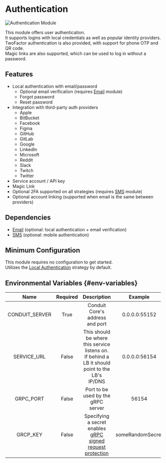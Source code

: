 # Authentication

![Authentication Module](/v0.15/modules/authentication/admin/overview.png)

This module offers user authentication.<br />
It supports logins with local credentials as well as popular identity providers.<br />
TwoFactor authentication is also provided, with support for phone OTP and QR code. <br />
Magic links are also supported, which can be used to log in without a password.



## Features

- Local authentication with email/password
  - Optional email verification (requires [Email](../email/email.mdx) module)
  - Forgot password
  - Reset password
- Integration with third-party auth providers
  - Apple
  - BitBucket
  - Facebook
  - Figma
  - GitHub
  - GitLab
  - Google
  - LinkedIn
  - Microsoft
  - Reddit
  - Slack
  - Twitch
  - Twitter
- Service account / API key
- Magic Link
- Optional 2FA supported on all strategies (requires [SMS](../sms/sms.mdx) module)
- Optional account linking (supported when email is the same between providers)

## Dependencies

- [Email](../email/email.mdx) (optional: local authentication + email verification)
- [SMS](../sms/sms.mdx) (optional: mobile authentication)

## Minimum Configuration

This module requires no configuration to get started.<br />
Utilizes the [Local Authentication](./Login-Methods/strategies#local) strategy by default.

## Environmental Variables {#env-variables}

|  Name          | Required |  Description                                  |  Example      |
| :------------: | :------: | :-------------------------------------------: | :-----------: |
| CONDUIT_SERVER |  True    | Conduit Core's address and port               | 0.0.0.0:55152 |
| SERVICE_URL    |  False   | This should be where this service listens on. If behind a LB it should point to the LB's IP/DNS | 0.0.0.0:56154 |
| GRPC_PORT      |  False   | Port to be used by the gRPC server            | 56154         |
| GRCP_KEY       |  False   | Specifying a secret enables [gRPC signed request protection](../../core#grpc-request-protection) | someRandomSecret |
